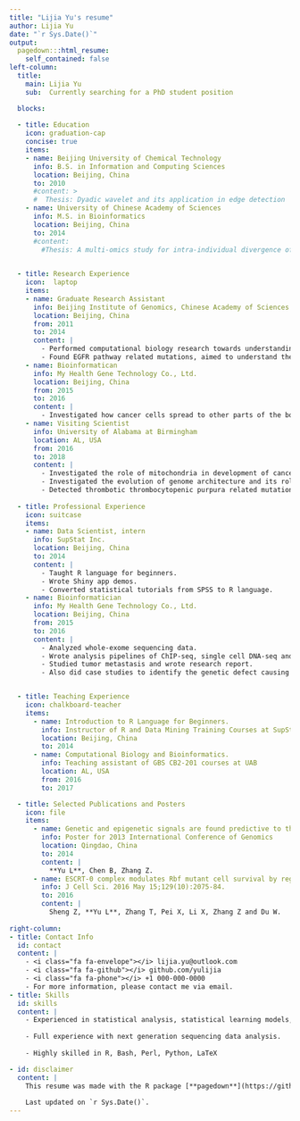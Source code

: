```yaml
---
title: "Lijia Yu's resume"
author: Lijia Yu
date: "`r Sys.Date()`"
output:
  pagedown:::html_resume:
    self_contained: false
left-column:
  title:
    main: Lijia Yu
    sub:  Currently searching for a PhD student position

  blocks:
    
  - title: Education
    icon: graduation-cap
    concise: true
    items:
    - name: Beijing University of Chemical Technology
      info: B.S. in Information and Computing Sciences
      location: Beijing, China
      to: 2010
      #content: >
      #  Thesis: Dyadic wavelet and its application in edge detection
    - name: University of Chinese Academy of Sciences
      info: M.S. in Bioinformatics
      location: Beijing, China
      to: 2014
      #content: 
        #Thesis: A multi-omics study for intra-individual divergence of the distributions between mRNA isoforms in mammals

        
  - title: Research Experience
    icon:  laptop
    items:
    - name: Graduate Research Assistant
      info: Beijing Institute of Genomics, Chinese Academy of Sciences
      location: Beijing, China
      from: 2011
      to: 2014
      content: |
        - Performed computational biology research towards understanding regulation of alternative splicing in human and mouse transcriptome.
        - Found EGFR pathway related mutations, aimed to understand the impacts of cancer mutations on EGFR signaling pathway.
    - name: Bioinformatican
      info: My Health Gene Technology Co., Ltd.
      location: Beijing, China
      from: 2015
      to: 2016
      content: |
        - Investigated how cancer cells spread to other parts of the body at the single cell level.
    - name: Visiting Scientist
      info: University of Alabama at Birmingham
      location: AL, USA
      from: 2016
      to: 2018
      content: |
        - Investigated the role of mitochondria in development of cancer.
        - Investigated the evolution of genome architecture and its role in important evolutionary events.
        - Detected thrombotic thrombocytopenic purpura related mutations in mutiple patients' blood genome.
      
  - title: Professional Experience
    icon: suitcase
    items:
    - name: Data Scientist, intern
      info: SupStat Inc.
      location: Beijing, China
      to: 2014
      content: |
        - Taught R language for beginners. 
        - Wrote Shiny app demos.
        - Converted statistical tutorials from SPSS to R language.
    - name: Bioinformatician
      info: My Health Gene Technology Co., Ltd.
      location: Beijing, China
      from: 2015
      to: 2016
      content: |
        - Analyzed whole-exome sequencing data. 
        - Wrote analysis pipelines of ChIP-seq, single cell DNA-seq and single cell RNA-seq.
        - Studied tumor metastasis and wrote research report. 
        - Also did case studies to identify the genetic defect causing rare disease.


  - title: Teaching Experience
    icon: chalkboard-teacher
    items:
      - name: Introduction to R Language for Beginners.
        info: Instructor of R and Data Mining Training Courses at SupStat Inc.
        location: Beijing, China
        to: 2014
      - name: Computational Biology and Bioinformatics.
        info: Teaching assistant of GBS CB2-201 courses at UAB
        location: AL, USA
        from: 2016
        to: 2017

  - title: Selected Publications and Posters
    icon: file
    items:
      - name: Genetic and epigenetic signals are found predictive to the distribution of intra-individual divergence of alternative splicing.
        info: Poster for 2013 International Conference of Genomics
        location: Qingdao, China
        to: 2014
        content: |
          **Yu L**, Chen B, Zhang Z.
      - name: ESCRT-0 complex modulates Rbf mutant cell survival by regulating Rhomboid endosomal trafficking and EGFR signaling.
        info: J Cell Sci. 2016 May 15;129(10):2075-84.
        to: 2016 
        content: |
          Sheng Z, **Yu L**, Zhang T, Pei X, Li X, Zhang Z and Du W. 
       
right-column:
- title: Contact Info
  id: contact
  content: |
    - <i class="fa fa-envelope"></i> lijia.yu@outlook.com
    - <i class="fa fa-github"></i> github.com/yulijia
    - <i class="fa fa-phone"></i> +1 000-000-0000
    - For more information, please contact me via email.
- title: Skills
  id: skills
  content: |
    - Experienced in statistical analysis, statistical learning models, and optimization methods.
    
    - Full experience with next generation sequencing data analysis.
    
    - Highly skilled in R, Bash, Perl, Python, LaTeX

- id: disclaimer
  content: |
    This resume was made with the R package [**pagedown**](https://github.com/rstudio/pagedown).
    
    Last updated on `r Sys.Date()`.
---
```


